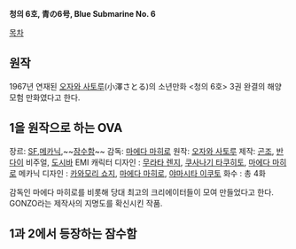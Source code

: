 '''청의 6호, 青の6号, Blue Submarine No. 6'''

[[목차]]

== 원작 ==
1967년 연재된 [[오자와 사토루]](小澤さとる)의 소년만화 <청의 6호>
3권 완결의 해양 모험 만화였다고 한다.

== 1을 원작으로 하는 OVA ==
장르: [[SF]],[[메카닉]],~~[[잠수함]]~~
감독: [[마에다 마히로]]
원작: [[오자와 사토루]]
제작: [[곤조]], [[반다이]] 비주얼, [[도시바]] EMI
캐릭터 디자인 : [[무라타 렌지]], [[쿠사나기 타쿠히토]], [[마에다 마히로]] 
메카닉 디자인 : [[카와모리 쇼지]], [[마에다 마히로]], [[야마시타 이쿠토]]
화수 : 총 4화

감독인 마에다 마히로를 비롯해 당대 최고의 크리에이터들이 모여 만들었다고 한다.
GONZO라는 제작사의 지명도를 확신시킨 작품.


== 1과 2에서 등장하는 잠수함 ==

